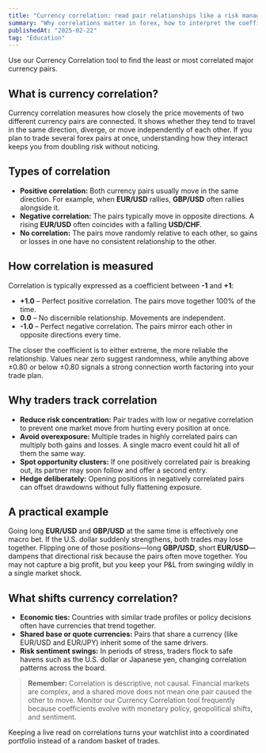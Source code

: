 ```yaml
---
title: "Currency correlation: read pair relationships like a risk manager"
summary: "Why correlations matter in forex, how to interpret the coefficient scale, and when to lean on Dynamic Capital's correlation tool."
publishedAt: "2025-02-22"
tag: "Education"
---
```


Use our Currency Correlation tool to find the least or most correlated major currency pairs.

## What is currency correlation?

Currency correlation measures how closely the price movements of two different currency pairs are connected. It shows whether they tend to travel in the same direction, diverge, or move independently of each other. If you plan to trade several forex pairs at once, understanding how they interact keeps you from doubling risk without noticing.

## Types of correlation

- **Positive correlation:** Both currency pairs usually move in the same direction. For example, when **EUR/USD** rallies, **GBP/USD** often rallies alongside it.
- **Negative correlation:** The pairs typically move in opposite directions. A rising **EUR/USD** often coincides with a falling **USD/CHF**.
- **No correlation:** The pairs move randomly relative to each other, so gains or losses in one have no consistent relationship to the other.

## How correlation is measured

Correlation is typically expressed as a coefficient between **-1** and **+1**:

- **+1.0** – Perfect positive correlation. The pairs move together 100% of the time.
- **0.0** – No discernible relationship. Movements are independent.
- **-1.0** – Perfect negative correlation. The pairs mirror each other in opposite directions every time.

The closer the coefficient is to either extreme, the more reliable the relationship. Values near zero suggest randomness, while anything above ±0.80 or below ±0.80 signals a strong connection worth factoring into your trade plan.

## Why traders track correlation

- **Reduce risk concentration:** Pair trades with low or negative correlation to prevent one market move from hurting every position at once.
- **Avoid overexposure:** Multiple trades in highly correlated pairs can multiply both gains and losses. A single macro event could hit all of them the same way.
- **Spot opportunity clusters:** If one positively correlated pair is breaking out, its partner may soon follow and offer a second entry.
- **Hedge deliberately:** Opening positions in negatively correlated pairs can offset drawdowns without fully flattening exposure.

## A practical example

Going long **EUR/USD** and **GBP/USD** at the same time is effectively one macro bet. If the U.S. dollar suddenly strengthens, both trades may lose together. Flipping one of those positions—long **GBP/USD**, short **EUR/USD**—dampens that directional risk because the pairs often move together. You may not capture a big profit, but you keep your P&L from swinging wildly in a single market shock.

## What shifts currency correlation?

- **Economic ties:** Countries with similar trade profiles or policy decisions often have currencies that trend together.
- **Shared base or quote currencies:** Pairs that share a currency (like EUR/USD and EUR/JPY) inherit some of the same drivers.
- **Risk sentiment swings:** In periods of stress, traders flock to safe havens such as the U.S. dollar or Japanese yen, changing correlation patterns across the board.

> **Remember:** Correlation is descriptive, not causal. Financial markets are complex, and a shared move does not mean one pair caused the other to move. Monitor our Currency Correlation tool frequently because coefficients evolve with monetary policy, geopolitical shifts, and sentiment.

Keeping a live read on correlations turns your watchlist into a coordinated portfolio instead of a random basket of trades.
